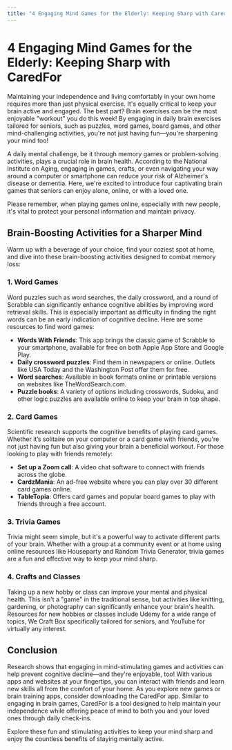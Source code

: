 ```yaml
---
title: "4 Engaging Mind Games for the Elderly: Keeping Sharp with CaredFor"
---
```


# 4 Engaging Mind Games for the Elderly: Keeping Sharp with CaredFor

Maintaining your independence and living comfortably in your own home requires more than just physical exercise. It's equally critical to keep your brain active and engaged. The best part? Brain exercises can be the most enjoyable "workout" you do this week! By engaging in daily brain exercises tailored for seniors, such as puzzles, word games, board games, and other mind-challenging activities, you're not just having fun—you're sharpening your mind too!

A daily mental challenge, be it through memory games or problem-solving activities, plays a crucial role in brain health. According to the National Institute on Aging, engaging in games, crafts, or even navigating your way around a computer or smartphone can reduce your risk of Alzheimer's disease or dementia. Here, we're excited to introduce four captivating brain games that seniors can enjoy alone, online, or with a loved one.

Please remember, when playing games online, especially with new people, it's vital to protect your personal information and maintain privacy.

## **Brain-Boosting Activities for a Sharper Mind**

Warm up with a beverage of your choice, find your coziest spot at home, and dive into these brain-boosting activities designed to combat memory loss:

### 1. **Word Games**
Word puzzles such as word searches, the daily crossword, and a round of Scrabble can significantly enhance cognitive abilities by improving word retrieval skills. This is especially important as difficulty in finding the right words can be an early indication of cognitive decline. Here are some resources to find word games:
- **Words With Friends**: This app brings the classic game of Scrabble to your smartphone, available for free on both Apple App Store and Google Play.
- **Daily crossword puzzles**: Find them in newspapers or online. Outlets like USA Today and the Washington Post offer them for free.
- **Word searches**: Available in book formats online or printable versions on websites like TheWordSearch.com.
- **Puzzle books**: A variety of options including crosswords, Sudoku, and other logic puzzles are available online to keep your brain in top shape.

### 2. **Card Games**
Scientific research supports the cognitive benefits of playing card games. Whether it’s solitaire on your computer or a card game with friends, you're not just having fun but also giving your brain a beneficial workout. For those looking to play with friends remotely:
- **Set up a Zoom call**: A video chat software to connect with friends across the globe.
- **CardzMania**: An ad-free website where you can play over 30 different card games online.
- **TableTopia**: Offers card games and popular board games to play with friends through a free account.

### 3. **Trivia Games**
Trivia might seem simple, but it's a powerful way to activate different parts of your brain. Whether with a group at a community event or at home using online resources like Houseparty and Random Trivia Generator, trivia games are a fun and effective way to keep your mind sharp.

### 4. **Crafts and Classes**
Taking up a new hobby or class can improve your mental and physical health. This isn't a "game" in the traditional sense, but activities like knitting, gardening, or photography can significantly enhance your brain's health. Resources for new hobbies or classes include Udemy for a wide range of topics, We Craft Box specifically tailored for seniors, and YouTube for virtually any interest.

## **Conclusion**

Research shows that engaging in mind-stimulating games and activities can help prevent cognitive decline—and they're enjoyable, too! With various apps and websites at your fingertips, you can interact with friends and learn new skills all from the comfort of your home. As you explore new games or brain training apps, consider downloading the CaredFor app. Similar to engaging in brain games, CaredFor is a tool designed to help maintain your independence while offering peace of mind to both you and your loved ones through daily check-ins.

Explore these fun and stimulating activities to keep your mind sharp and enjoy the countless benefits of staying mentally active.
